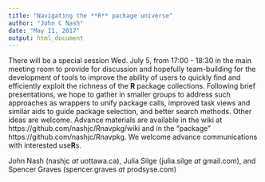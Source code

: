 ```yaml
---
title: "Navigating the **R** package universe"
author: "John C Nash"
date: "May 11, 2017"
output: html_document
---
```


There will be a special session Wed. July 5, from 17:00 - 18:30 in the main meeting room to 
provide for discussion and hopefully team-building for the development of tools to improve
the ability of users to quickly find and efficiently exploit the richness of the **R** package collections. Following brief presentations, we hope to gather in smaller groups to address
such approaches as wrappers to unify package calls, improved task views and similar aids to
guide package selection, and better search methods. Other ideas are welcome. Advance materials
are available in the wiki at https://github.com/nashjc/Rnavpkg/wiki and in the "package" 
https://github.com/nashjc/Rnavpkg. We welcome advance communications with interested use**R**s.

John Nash (nashjc _at_ uottawa.ca), Julia Silge (julia.silge _at_ gmail.com), and Spencer Graves (spencer.graves _at_ prodsyse.com)
